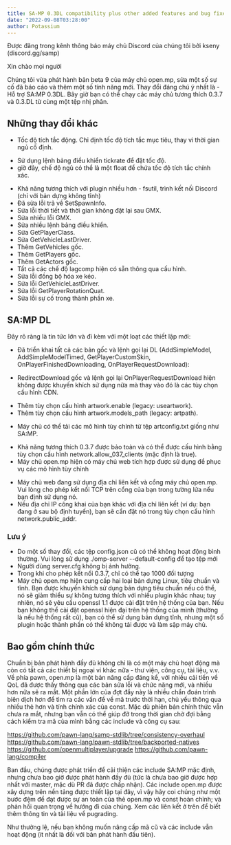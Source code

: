 ```yaml
---
title: SA-MP 0.3DL compatibility plus other added features and bug fixes - SERVER BETA RELEASE 9
date: "2022-09-08T03:28:00"
author: Potassium
---
```


Được đăng trong kênh thông báo máy chủ Discord của chúng tôi bởi kseny (discord.gg/samp)

Xin chào mọi người

Chúng tôi vừa phát hành bản beta 9 của máy chủ open.mp, sửa một số sự cố đã báo cáo và thêm một số tính năng mới.
Thay đổi đáng chú ý nhất là - Hỗ trợ SA:MP 0.3DL.
Bây giờ bạn có thể chạy các máy chủ tương thích 0.3.7 và 0.3.DL từ cùng một tệp nhị phân.

Những thay đổi khác
-------------

- ​​Tốc độ tích tắc động. Chỉ định tốc độ tích tắc mục tiêu, thay vì thời gian ngủ cố định.
* Sử dụng lệnh bảng điều khiển tickrate để đặt tốc độ.
* giờ đây, chế độ ngủ có thể là một float để chứa tốc độ tích tắc chính xác.
- Khả năng tương thích với plugin nhiều hơn - fsutil, trình kết nối Discord (chỉ với bản dựng không tĩnh)
- Đã sửa lỗi trả về SetSpawnInfo.
- Sửa lỗi thời tiết và thời gian không đặt lại sau GMX.
- Sửa nhiều lỗi GMX.
- Sửa nhiều lệnh bảng điều khiển.
- Sửa GetPlayerClass.
- Sửa GetVehicleLastDriver.
- Thêm GetVehicles gốc.
- Thêm GetPlayers gốc.
- Thêm GetActors gốc.
- Tất cả các chế độ lagcomp hiện có sẵn thông qua cấu hình.
- Sửa lỗi đồng bộ hóa xe kéo.
- Sửa lỗi GetVehicleLastDriver.
- Sửa lỗi GetPlayerRotationQuat.
- Sửa lỗi sự cố trong thành phần xe.

SA:MP DL
----------

Đây rõ ràng là tin tức lớn và đi kèm với một loạt các thiết lập mới:

- Đã triển khai tất cả các bản gốc và lệnh gọi lại DL (AddSimpleModel, AddSimpleModelTimed, GetPlayerCustomSkin, OnPlayerFinishedDownloading, OnPlayerRequestDownload):
* RedirectDownload gốc và lệnh gọi lại OnPlayerRequestDownload hiện không được khuyến khích sử dụng nữa mà thay vào đó là các tùy chọn cấu hình CDN.
- Thêm tùy chọn cấu hình artwork.enable (legacy: useartwork).
- Thêm tùy chọn cấu hình artwork.models_path (legacy: artpath).
* Máy chủ có thể tải các mô hình tùy chỉnh từ tệp artconfig.txt giống như SA:MP.
- Khả năng tương thích 0.3.7 được bảo toàn và có thể được cấu hình bằng tùy chọn cấu hình network.allow_037_clients (mặc định là true).
- Máy chủ open.mp hiện có máy chủ web tích hợp được sử dụng để phục vụ các mô hình tùy chỉnh
* Máy chủ web đang sử dụng địa chỉ liên kết và cổng máy chủ open.mp. Vui lòng cho phép kết nối TCP trên cổng của bạn trong tường lửa nếu bạn định sử dụng nó.
* Nếu địa chỉ IP công khai của bạn khác với địa chỉ liên kết (ví dụ: bạn đang ở sau bộ định tuyến), bạn sẽ cần đặt nó trong tùy chọn cấu hình network.public_addr.

### Lưu ý

- Do một số thay đổi, các tệp config.json cũ có thể không hoạt động bình thường. Vui lòng sử dụng ./omp-server --default-config để tạo tệp mới
- Người dùng server.cfg không bị ảnh hưởng.
- Trong khi cho phép kết nối 0.3.7, chỉ có thể tạo 1000 đối tượng
- Máy chủ open.mp hiện cung cấp hai loại bản dựng Linux, tiêu chuẩn và tĩnh. Bạn được khuyến khích sử dụng bản dựng tiêu chuẩn nếu có thể, nó sẽ giảm thiểu sự không tương thích với nhiều plugin khác nhau; tuy nhiên, nó sẽ yêu cầu openssl 1.1 được cài đặt trên hệ thống của bạn. Nếu bạn không thể cài đặt openssl hiện đại trên hệ thống của mình (thường là nếu hệ thống rất cũ), bạn có thể sử dụng bản dựng tĩnh, nhưng một số plugin hoặc thành phần có thể không tải được và làm sập máy chủ.

Bao gồm chính thức
-------------------

Chuẩn bị bản phát hành đầy đủ không chỉ là có một máy chủ hoạt động mà còn có tất cả các thiết bị ngoại vi khác nữa - thư viện, công cụ, tài liệu, v.v. Về phía pawn, open.mp là một bản nâng cấp đáng kể, với nhiều cải tiến về QoL đã được thấy thông qua các bản sửa lỗi và chức năng mới, và nhiều hơn nữa sẽ ra mắt. Một phần lớn của đợt đẩy này là nhiều chẩn đoán trình biên dịch hơn để tìm ra các vấn đề về mã trước thời hạn, chủ yếu thông qua nhiều thẻ hơn và tính chính xác của const. Mặc dù phiên bản chính thức vẫn chưa ra mắt, nhưng bạn vẫn có thể giúp đỡ trong thời gian chờ đợi bằng cách kiểm tra mã của mình bằng các include và công cụ sau:

https://github.com/pawn-lang/samp-stdlib/tree/consistency-overhaul
https://github.com/pawn-lang/pawn-stdlib/tree/backported-natives
https://github.com/openmultiplayer/upgrade
https://github.com/pawn-lang/compiler

Ban đầu, chúng được phát triển để cải thiện các include SA:MP mặc định, nhưng chưa bao giờ được phát hành đầy đủ (tức là chưa bao giờ được hợp nhất với master, mặc dù PR đã được chấp nhận). Các include open.mp được xây dựng trên nền tảng được thiết lập tại đây, vì vậy hãy coi chúng như một bước đệm để đạt được sự an toàn của thẻ open.mp và const hoàn chỉnh; và phản hồi quan trọng về hướng đi của chúng. Xem các liên kết ở trên để biết thêm thông tin và tài liệu về pugrading.

Như thường lệ, nếu bạn không muốn nâng cấp mã cũ và các include vẫn hoạt động (ít nhất là đối với bản phát hành đầu tiên).